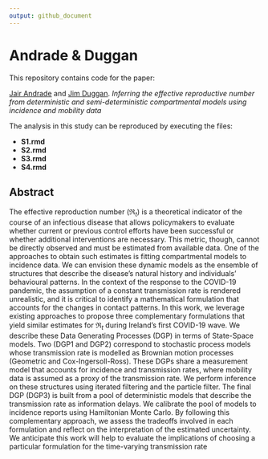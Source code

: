 ```yaml
---
output: github_document
---
```


# Andrade & Duggan

This repository contains code for the paper:

[Jair Andrade](https://www.linkedin.com/in/jandraor/) and 
[Jim Duggan](https://ie.linkedin.com/in/jduggan). *Inferring the effective reproductive number from deterministic and semi-deterministic compartmental models using incidence and mobility data*

The analysis in this study can be reproduced by executing the files:

* **S1.rmd**
* **S2.rmd**
* **S3.rmd**
* **S4.rmd**

## Abstract

The effective reproduction number ($\Re_t$) is a theoretical indicator of the course of an infectious disease that allows policymakers to evaluate whether current or previous control efforts have been successful or whether additional interventions are necessary. This metric, though, cannot be directly observed and must be estimated from available data. One of the approaches to obtain such estimates is fitting compartmental models to incidence data. We can envision these dynamic models as the ensemble of structures that describe the disease’s natural history and individuals’ behavioural patterns. In the context of the response to the COVID-19 pandemic, the assumption of a constant transmission rate is rendered unrealistic, and it is critical to identify a mathematical formulation that accounts for the changes in contact patterns. In this work, we leverage existing approaches to propose three complementary formulations that yield similar estimates for $\Re_t$ during Ireland’s first COVID-19 wave. We describe these Data Generating Processes (DGP) in terms of State-Space models. Two (DGP1 and DGP2) correspond to stochastic process models whose transmission rate is modelled as Brownian motion processes (Geometric and Cox-Ingersoll-Ross). These DGPs share a measurement model that accounts for incidence and transmission rates, where mobility data is assumed as a proxy of the transmission rate.  We perform inference on these structures using iterated filtering and the particle filter.  The final DGP (DGP3) is built from a pool of deterministic models that describe the transmission rate as information delays. We calibrate the pool of models to incidence reports using Hamiltonian Monte Carlo. By following this complementary approach, we assess the tradeoffs involved in each formulation and reflect on the interpretation of the estimated uncertainty. We anticipate this work will help to evaluate the implications of choosing a particular formulation for the time-varying transmission rate

